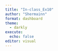 ```yaml
---
title: "In-class_Ex10"
author: "Shermainn"
format: dashboard
theme: 
  - darkly
execute: 
  echo: false
editor: visual
---
```

